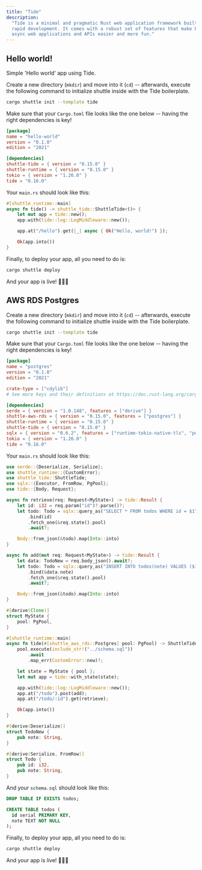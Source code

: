 ```yaml
---
title: "Tide"
description:
  "Tide is a minimal and pragmatic Rust web application framework built for
  rapid development. It comes with a robust set of features that make building
  async web applications and APIs easier and more fun."
---
```


## Hello world!

Simple 'Hello world' app using Tide.

Create a new directory (`mkdir`) and move into it (`cd`) -- afterwards, execute the following command to initialize shuttle inside with the Tide boilerplate.

```bash
cargo shuttle init --template tide
```

Make sure that your `Cargo.toml` file looks like the one below -- having the right dependencies is key!

```toml Cargo.toml
[package]
name = "hello-world"
version = "0.1.0"
edition = "2021"

[dependencies]
shuttle-tide = { version = "0.15.0" }
shuttle-runtime = { version = "0.15.0" }
tokio = { version = "1.26.0" }
tide = "0.16.0"
```
Your `main.rs` should look like this:

```Rust main.rs
#[shuttle_runtime::main]
async fn tide() -> shuttle_tide::ShuttleTide<()> {
    let mut app = tide::new();
    app.with(tide::log::LogMiddleware::new());

    app.at("/hello").get(|_| async { Ok("Hello, world!") });

    Ok(app.into())
}
```

Finally, to deploy your app, all you need to do is:
```bash
cargo shuttle deploy
```

And your app is live! 🎉🎉🎉

## AWS RDS Postgres

Create a new directory (`mkdir`) and move into it (`cd`) -- afterwards, execute the following command to initialize shuttle inside with the Tide boilerplate.

```bash
cargo shuttle init --template tide
```

Make sure that your `Cargo.toml` file looks like the one below -- having the right dependencies is key!

```toml Cargo.toml
[package]
name = "postgres"
version = "0.1.0"
edition = "2021"

crate-type = ["cdylib"]
# See more keys and their definitions at https://doc.rust-lang.org/cargo/reference/manifest.html

[dependencies]
serde = { version = "1.0.148", features = ["derive"] }
shuttle-aws-rds = { version = "0.15.0", features = ["postgres"] }
shuttle-runtime = { version = "0.15.0" }
shuttle-tide = { version = "0.15.0" }
sqlx = { version = "0.6.2", features = ["runtime-tokio-native-tls", "postgres"] }
tokio = { version = "1.26.0" }
tide = "0.16.0"
```

Your `main.rs` should look like this:

```rust main.rs
use serde::{Deserialize, Serialize};
use shuttle_runtime::{CustomError};
use shuttle_tide::ShuttleTide;
use sqlx::{Executor, FromRow, PgPool};
use tide::{Body, Request};

async fn retrieve(req: Request<MyState>) -> tide::Result {
    let id: i32 = req.param("id")?.parse()?;
    let todo: Todo = sqlx::query_as("SELECT * FROM todos WHERE id = $1")
        .bind(id)
        .fetch_one(&req.state().pool)
        .await?;

    Body::from_json(&todo).map(Into::into)
}

async fn add(mut req: Request<MyState>) -> tide::Result {
    let data: TodoNew = req.body_json().await?;
    let todo: Todo = sqlx::query_as("INSERT INTO todos(note) VALUES ($1) RETURNING id, note")
        .bind(&data.note)
        .fetch_one(&req.state().pool)
        .await?;

    Body::from_json(&todo).map(Into::into)
}

#[derive(Clone)]
struct MyState {
    pool: PgPool,
}

#[shuttle_runtime::main]
async fn tide(#[shuttle_aws_rds::Postgres] pool: PgPool) -> ShuttleTide<MyState> {
    pool.execute(include_str!("../schema.sql"))
        .await
        .map_err(CustomError::new)?;

    let state = MyState { pool };
    let mut app = tide::with_state(state);

    app.with(tide::log::LogMiddleware::new());
    app.at("/todo").post(add);
    app.at("/todo/:id").get(retrieve);

    Ok(app.into())
}

#[derive(Deserialize)]
struct TodoNew {
    pub note: String,
}

#[derive(Serialize, FromRow)]
struct Todo {
    pub id: i32,
    pub note: String,
}
```
And your `schema.sql` should look like this:

```sql schema.sql
DROP TABLE IF EXISTS todos;

CREATE TABLE todos (
  id serial PRIMARY KEY,
  note TEXT NOT NULL
);
```

Finally, to deploy your app, all you need to do is:
```bash
cargo shuttle deploy
```

And your app is live! 🎉🎉🎉
